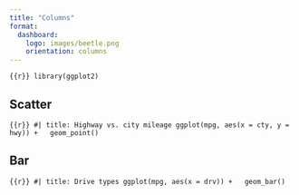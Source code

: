 ```yaml
---
title: "Columns"
format: 
  dashboard:
    logo: images/beetle.png
    orientation: columns
---
```


```{{r}}
library(ggplot2)
```

## Scatter

```{{r}}
#| title: Highway vs. city mileage
ggplot(mpg, aes(x = cty, y = hwy)) +
  geom_point()
```

## Bar

```{{r}}
#| title: Drive types
ggplot(mpg, aes(x = drv)) +
  geom_bar()
```
